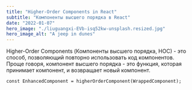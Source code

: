 ```yaml
---
title: "Higher-Order Components in React"
subtitle: "Компоненты высшего порядка в React"
date: "2022-01-07"
hero_image: "./liuguangxi-EVb-isq52kw-unsplash.resized.jpg"
hero_image_alt: "A jeep in dunes"
---
```


Higher-Order Components (Компоненты высшего порядка, HOC) - это способ, позволяющий повторно использовать код компонентов. <br />
Проще говоря, компонент высшего порядка - это функция, которая принимает компонент, и возвращает новый компонент.

```
const EnhancedComponent = higherOrderComponent(WrappedComponent);
```

